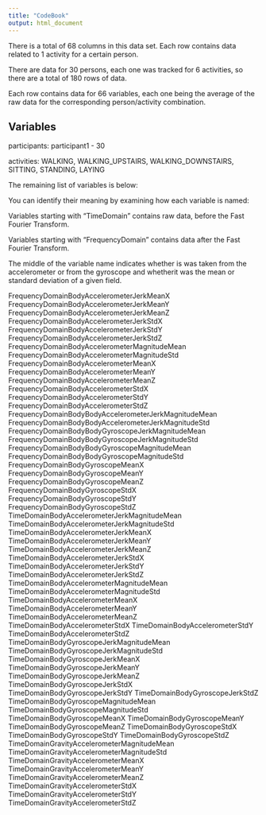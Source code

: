 ```yaml
---
title: "CodeBook"
output: html_document
---
```


There is a total of 68 columns in this data set. Each row contains data related to 1 activity for a certain person.

There are data for 30 persons, each one was tracked for 6 activities, so there are a total of 180 rows of data.

Each row contains data for 66 variables, each one being the average of the raw data for the corresponding person/activity combination.

## Variables
participants: participant1 - 30

activities: WALKING, WALKING_UPSTAIRS, WALKING_DOWNSTAIRS, SITTING, STANDING, LAYING


The remaining list of variables is below:

You can identify their meaning by examining how each variable is named:

Variables starting with "TimeDomain" contains raw data, before the Fast Fourier Transform.

Variables starting with "FrequencyDomain" contains data after the Fast Fourier Transform.

The middle of the variable name indicates whether is was taken from the accelerometer or from the gyroscope and whetherit was the mean or standard deviation of a given field.

FrequencyDomainBodyAccelerometerJerkMeanX
FrequencyDomainBodyAccelerometerJerkMeanY
FrequencyDomainBodyAccelerometerJerkMeanZ
FrequencyDomainBodyAccelerometerJerkStdX
FrequencyDomainBodyAccelerometerJerkStdY
FrequencyDomainBodyAccelerometerJerkStdZ
FrequencyDomainBodyAccelerometerMagnitudeMean
FrequencyDomainBodyAccelerometerMagnitudeStd
FrequencyDomainBodyAccelerometerMeanX
FrequencyDomainBodyAccelerometerMeanY
FrequencyDomainBodyAccelerometerMeanZ
FrequencyDomainBodyAccelerometerStdX
FrequencyDomainBodyAccelerometerStdY
FrequencyDomainBodyAccelerometerStdZ
FrequencyDomainBodyBodyAccelerometerJerkMagnitudeMean
FrequencyDomainBodyBodyAccelerometerJerkMagnitudeStd
FrequencyDomainBodyBodyGyroscopeJerkMagnitudeMean
FrequencyDomainBodyBodyGyroscopeJerkMagnitudeStd
FrequencyDomainBodyBodyGyroscopeMagnitudeMean
FrequencyDomainBodyBodyGyroscopeMagnitudeStd
FrequencyDomainBodyGyroscopeMeanX
FrequencyDomainBodyGyroscopeMeanY
FrequencyDomainBodyGyroscopeMeanZ
FrequencyDomainBodyGyroscopeStdX
FrequencyDomainBodyGyroscopeStdY
FrequencyDomainBodyGyroscopeStdZ
TimeDomainBodyAccelerometerJerkMagnitudeMean
TimeDomainBodyAccelerometerJerkMagnitudeStd
TimeDomainBodyAccelerometerJerkMeanX
TimeDomainBodyAccelerometerJerkMeanY
TimeDomainBodyAccelerometerJerkMeanZ
TimeDomainBodyAccelerometerJerkStdX
TimeDomainBodyAccelerometerJerkStdY
TimeDomainBodyAccelerometerJerkStdZ
TimeDomainBodyAccelerometerMagnitudeMean
TimeDomainBodyAccelerometerMagnitudeStd
TimeDomainBodyAccelerometerMeanX
TimeDomainBodyAccelerometerMeanY
TimeDomainBodyAccelerometerMeanZ
TimeDomainBodyAccelerometerStdX
TimeDomainBodyAccelerometerStdY
TimeDomainBodyAccelerometerStdZ
TimeDomainBodyGyroscopeJerkMagnitudeMean
TimeDomainBodyGyroscopeJerkMagnitudeStd
TimeDomainBodyGyroscopeJerkMeanX
TimeDomainBodyGyroscopeJerkMeanY
TimeDomainBodyGyroscopeJerkMeanZ
TimeDomainBodyGyroscopeJerkStdX
TimeDomainBodyGyroscopeJerkStdY
TimeDomainBodyGyroscopeJerkStdZ
TimeDomainBodyGyroscopeMagnitudeMean
TimeDomainBodyGyroscopeMagnitudeStd
TimeDomainBodyGyroscopeMeanX
TimeDomainBodyGyroscopeMeanY
TimeDomainBodyGyroscopeMeanZ
TimeDomainBodyGyroscopeStdX
TimeDomainBodyGyroscopeStdY
TimeDomainBodyGyroscopeStdZ
TimeDomainGravityAccelerometerMagnitudeMean
TimeDomainGravityAccelerometerMagnitudeStd
TimeDomainGravityAccelerometerMeanX
TimeDomainGravityAccelerometerMeanY
TimeDomainGravityAccelerometerMeanZ
TimeDomainGravityAccelerometerStdX
TimeDomainGravityAccelerometerStdY
TimeDomainGravityAccelerometerStdZ